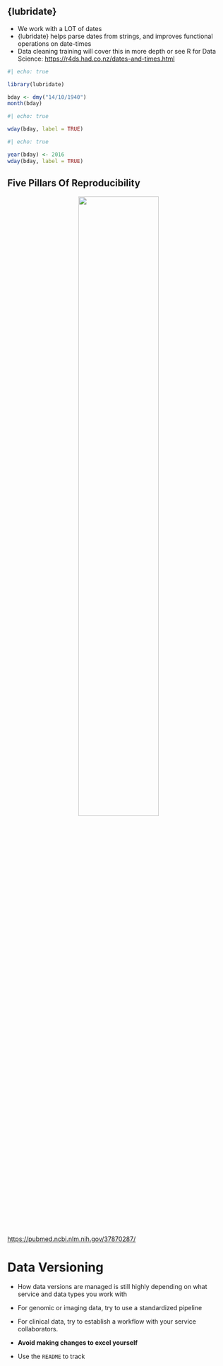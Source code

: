 

## {lubridate}

-   We work with [a LOT of dates]{.emphasized}
-   [{lubridate}]{.emphasized} helps parse dates from strings, and improves functional operations on date-times
-   Data cleaning training will cover this in more depth or see R for Data Science: <https://r4ds.had.co.nz/dates-and-times.html>

```r
#| echo: true

library(lubridate)

bday <- dmy("14/10/1940")
month(bday)
```

```r
#| echo: true

wday(bday, label = TRUE)
```

```r
#| echo: true

year(bday) <- 2016
wday(bday, label = TRUE)
```


## Five Pillars Of Reproducibility


<p align="center"><img src="images/five-pillars.jpg"width=60%></p>

::: aside
<https://pubmed.ncbi.nlm.nih.gov/37870287/>
:::


# Data Versioning

- How data versions are managed is still highly depending on what service and data types you work with

- For genomic or imaging data, try to use a standardized pipeline 

- For clinical data, try to establish a workflow with your service collaborators.

- **Avoid making changes to excel yourself**

- Use the `README` to track


